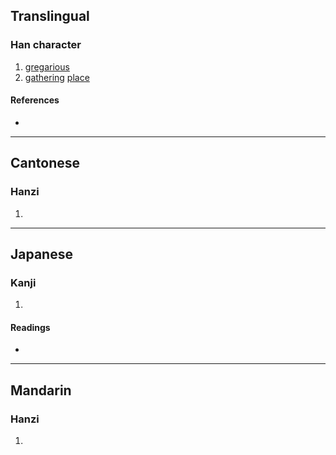 {{character info/new}}
==Translingual==

===Han character===
{{Han char|rn=40|rad=宀|as=07|sn=10|four=30607|canj=JSKR|ids=⿱宀君}}

# [[gregarious]]
# [[gathering]] [[place]]

====References====
* {{Han ref|kx=0285.150|dkj=07155|dj=0564.150|hdz=20935.090|uh=5BAD|ud=23469|bh=D167|bd=53607}}

----

==Cantonese==

===Hanzi===
{{yue-hanzi|jyut=[[kwan4]]|y=kwan4}}

# {{rfdef|yue|sort=宀07}}

----

==Japanese==

===Kanji===
{{ja-kanji|grade=|rs=宀07}}

# {{rfdef|ja|sort=宀07}}

====Readings====
* {{ja-readings|on=[[くん]] (kun), [[ぐん]] (gun)|kun=[[むれいる]] (mureiru)}}

----

==Mandarin==

===Hanzi===
{{cmn-hanzi|pin=[[qún]] ([[qun2]])|wg=ch'ün<sup>2</sup>}}

# {{rfdef|cmn|sort=宀07}}